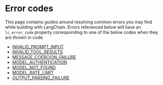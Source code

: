 # Error codes

This page contains guides around resolving common errors you may find while building with LangChain.
Errors referenced below will have an `lc_error_code` property corresponding to one of the below codes when they are thrown in code.

- [INVALID_PROMPT_INPUT](/docs/troubleshooting/errors/INVALID_PROMPT_INPUT)
- [INVALID_TOOL_RESULTS](/docs/troubleshooting/errors/INVALID_TOOL_RESULTS)
- [MESSAGE_COERCION_FAILURE](/docs/troubleshooting/errors/MESSAGE_COERCION_FAILURE)
- [MODEL_AUTHENTICATION](/docs/troubleshooting/errors/MODEL_AUTHENTICATION)
- [MODEL_NOT_FOUND](/docs/troubleshooting/errors/MODEL_NOT_FOUND)
- [MODEL_RATE_LIMIT](/docs/troubleshooting/errors/MODEL_RATE_LIMIT)
- [OUTPUT_PARSING_FAILURE](/docs/troubleshooting/errors/OUTPUT_PARSING_FAILURE)
